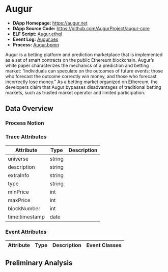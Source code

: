 # Augur {#augur}

- **DApp Homepage:** <https://augur.net>
- **DApp Source Code:** <https://github.com/AugurProject/augur-core>
- **ELF Script:** [Augur.ethql](./elf-scripts/Augur.ethql)
- **Event Log:** [Augur.xes](./data/Augur.xes)
- **Process:** [Augur.bpmn](./data/Augur.bpmn)

Augur is a betting platform and prediction marketplace that is implemented as a set of smart contracts on the public Ethereum blockchain.
Augur’s white paper characterizes the mechanics of a prediction and betting market: “individuals can speculate on the outcomes of future events; those who forecast the outcome correctly win money, and those who forecast incorrectly lose
money.” As a betting market organized on Ethereum, the developers claim that Augur bypasses disadvantages of traditional betting markets, such as trusted market operator and limited participation.

## Data Overview

### Process Notion

### Trace Attributes

| Attribute | Type | Description |
| --- | --- | --- |
| universe | string | |
| description | string | |
| extraInfo | string | |
| type | string | |
| minPrice | int | |
| maxPrice | int | |
| blockNumber | int | |
| time:timestamp | date | |

### Event Attributes

| Attribute | Type | Description | Event Classes |
| --- | --- | --- | --- |



## Preliminary Analysis
